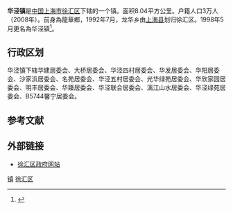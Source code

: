 {{Infobox Settlement
| name = 华泾镇
| other_name = 龙华乡
| settlement_type = [[镇|镇]]
| image_skyline = 
| image_caption = 
| seat = [[龙吴路|龙吴路]]2443号
| parts_type = [[村级行政区|下辖行政区]]
| parts = 17个[[社区_(行政区划)|社区]]
| subdivision_type = [[国家|国家]]
| subdivision_name = {{CHN}}
| subdivision_type1 = [[中华人民共和国行政区划|市]]
| subdivision_name1 = [[上海市|上海市]]
| subdivision_type2 = [[上海市行政区划|区]]
| subdivision_name2 =  [[徐汇区|徐汇区]]
| elevation_m = 4.1
| area_total_km2 = 8.04
| population_as_of = 2010年
| population_total = 67415
| population_density_km2 = auto
| timezone = [[北京时间|北京时间]]
| utc_offset = +8
| postal_code = 200231
| area_code = 021
| blank_name_sec1 = {{Nowrap|[[中华人民共和国行政区划代码|行政区划代码]]}}
| blank_info_sec1 = 31 01 04 103
| website = {{URL|www.huajing.gov.cn}}
}}
'''华泾镇'''是[[中国|中国]][[上海市|上海市]][[徐汇区|徐汇区]]下辖的一个镇。面积8.04平方公里。户籍人口3万人（2008年）。前身為龍華鄉，1992年7月，龙华乡由[[上海县|上海县]]划归徐汇区。1998年5月更名為华泾镇<ref>{{cite news |title=行政区划 |url=https://www.xuhui.gov.cn/zjxh_xzqh/20191009/224845.html |accessdate=2020-12-20 |archive-date=2021-10-18 |archive-url=https://web.archive.org/web/20211018174343/https://www.xuhui.gov.cn/zjxh_xzqh/20191009/224845.html }}</ref>。

== 行政区划 ==
华泾镇下辖华建居委会、大桥居委会、华泾四村居委会、华发居委会、华阳居委会、沙家浜居委会、名苑居委会、华泾五村居委会、光华绿苑居委会、华欣家园居委会、明丰居委会、华臻居委会、华泾联合居委会、漓江山水居委会、华泾绿苑居委会、B5744馨宁居委会。

== 参考文献 ==
{{reflist}}

== 外部链接 ==
* [https://web.archive.org/web/20090222225041/http://www.xh.sh.cn/ 徐汇区政府网站]

{{上海行政区划小作品}}
{{徐汇区行政区划}}
{{上海市功能性区域}}

[[Category:徐汇区行政区划|镇]]
[[Category:上海乡镇|徐汇区]]
